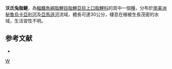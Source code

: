 {{Speciesbox 
| genus = Leporinus
| species = wolfei
| authority = [[Fowler|Fowler]], 1940
| status = NE
| status_system = IUCN3.1
}}
'''沃氏兔脂鯉'''，為[[輻鰭魚綱|輻鰭魚綱]][[脂鯉目|脂鯉目]][[脂鯉亞目|脂鯉亞目]][[上口脂鯉科|上口脂鯉科]]的其中一個[[種|種]]，分布於[[南美洲|南美洲]][[秘魯|秘魯]][[烏卡亞利河|烏卡亞利河]]及[[亞馬遜河|亞馬遜河]]流域，體長可達30公分，棲息在植被生長茂密的水域，生活習性不明。

==参考文献==
{{refbegin}}
*{{FishBase_species|genus=Leporinus|species=wolfei|year=2013|month=9}}
{{refend}}
{{Taxonbar}}

[[Category:兔脂鯉屬|W]]